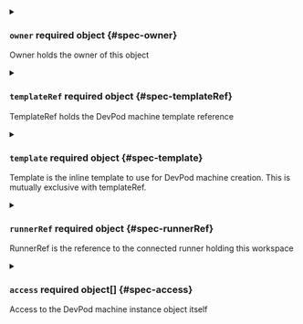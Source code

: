 

<PartialDisplayName />


<PartialDescription />



<details className="config-field" data-expandable="true">
<summary>

### `owner` <span className="config-field-required" data-required="false">required</span> <span className="config-field-type">object</span> <span className="config-field-default"></span> <span className="config-field-enum"></span> {#spec-owner}

Owner holds the owner of this object

</summary>

<PartialOwnerreference />


</details>



<details className="config-field" data-expandable="true">
<summary>

### `templateRef` <span className="config-field-required" data-required="false">required</span> <span className="config-field-type">object</span> <span className="config-field-default"></span> <span className="config-field-enum"></span> {#spec-templateRef}

TemplateRef holds the DevPod machine template reference

</summary>

<PartialTemplateRefreference />


</details>



<details className="config-field" data-expandable="true">
<summary>

### `template` <span className="config-field-required" data-required="false">required</span> <span className="config-field-type">object</span> <span className="config-field-default"></span> <span className="config-field-enum"></span> {#spec-template}

Template is the inline template to use for DevPod machine creation. This is mutually
exclusive with templateRef.

</summary>

<PartialTemplatereference />


</details>



<details className="config-field" data-expandable="true">
<summary>

### `runnerRef` <span className="config-field-required" data-required="false">required</span> <span className="config-field-type">object</span> <span className="config-field-default"></span> <span className="config-field-enum"></span> {#spec-runnerRef}

RunnerRef is the reference to the connected runner holding
this workspace

</summary>

<PartialRunnerRefreference />


</details>


<PartialParameters />



<details className="config-field" data-expandable="true">
<summary>

### `access` <span className="config-field-required" data-required="false">required</span> <span className="config-field-type">object[]</span> <span className="config-field-default"></span> <span className="config-field-enum"></span> {#spec-access}

Access to the DevPod machine instance object itself

</summary>

<PartialAccessreference />


</details>
